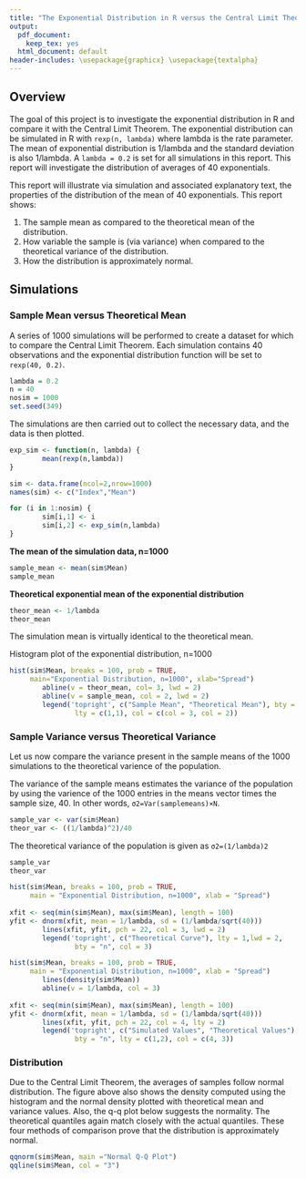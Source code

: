 ```yaml
---
title: "The Exponential Distribution in R versus the Central Limit Theorem"
output:
  pdf_document:
    keep_tex: yes
  html_document: default
header-includes: \usepackage{graphicx} \usepackage{textalpha}
---
```


## Overview

The goal of this project is to investigate the exponential distribution in R 
and compare it with the Central Limit Theorem. The exponential distribution can 
be simulated in R with `rexp(n, lambda)` where lambda is the rate parameter. 
The mean of exponential distribution is 1/lambda and the standard deviation is 
also 1/lambda. A `lambda = 0.2` is set for all simulations in this report. This
report will investigate the distribution of averages of 40 exponentials.

This report will illustrate via simulation and associated explanatory text, the properties of the distribution of the mean of 40 exponentials. This report 
shows:

1. The sample mean as compared to the theoretical mean of the distribution.
2. How variable the sample is (via variance) when compared to the theoretical 
variance of the distribution.
3. How the distribution is approximately normal.

## Simulations

### Sample Mean versus Theoretical Mean

A series of 1000 simulations will be performed to create a dataset for which to
compare the Central Limit Theorem. Each simulation contains 40 observations and
the exponential distribution function will be set to `rexp(40, 0.2)`.

```r
lambda = 0.2
n = 40 
nosim = 1000
set.seed(349)
```

The simulations are then carried out to collect the necessary data, and the 
data is then plotted.
```r
exp_sim <- function(n, lambda) {
        mean(rexp(n,lambda))
}

sim <- data.frame(ncol=2,nrow=1000)
names(sim) <- c("Index","Mean")

for (i in 1:nosim) {
        sim[i,1] <- i
        sim[i,2] <- exp_sim(n,lambda)
}
```

<b>The mean of the simulation data, n=1000</b>
```r
sample_mean <- mean(sim$Mean)
sample_mean
```

<b>Theoretical exponential mean of the exponential distribution</b>
```r
theor_mean <- 1/lambda
theor_mean
```

The simulation mean is virtually identical to the theoretical mean.
<br>

Histogram plot of the exponential distribution, n=1000
```r
hist(sim$Mean, breaks = 100, prob = TRUE, 
     main="Exponential Distribution, n=1000", xlab="Spread")
        abline(v = theor_mean, col= 3, lwd = 2)
        abline(v = sample_mean, col = 2, lwd = 2)
        legend('topright', c("Sample Mean", "Theoretical Mean"), bty = "n",       
                lty = c(1,1), col = c(col = 3, col = 2))
```

### Sample Variance versus Theoretical Variance

Let us now compare the variance present in the sample means of the 1000 
simulations to the theoretical varience of the population.

The variance of the sample means estimates the variance of the population by 
using the varience of the 1000 entries in the means vector times the sample 
size, 40. In other words, `σ2=Var(samplemeans)×N`.

```r
sample_var <- var(sim$Mean)
theor_var <- ((1/lambda)^2)/40
```

The theoretical variance of the population is given as `σ2=(1/lambda)2`

```r
sample_var
theor_var
```

```r
hist(sim$Mean, breaks = 100, prob = TRUE, 
     main = "Exponential Distribution, n=1000", xlab = "Spread")
        
xfit <- seq(min(sim$Mean), max(sim$Mean), length = 100)
yfit <- dnorm(xfit, mean = 1/lambda, sd = (1/lambda/sqrt(40)))
        lines(xfit, yfit, pch = 22, col = 3, lwd = 2)
        legend('topright', c("Theoretical Curve"), lty = 1,lwd = 2, 
                bty = "n", col = 3)
```


```r
hist(sim$Mean, breaks = 100, prob = TRUE, 
     main = "Exponential Distribution, n=1000", xlab = "Spread")
        lines(density(sim$Mean))
        abline(v = 1/lambda, col = 3)
        
xfit <- seq(min(sim$Mean), max(sim$Mean), length = 100)
yfit <- dnorm(xfit, mean = 1/lambda, sd = (1/lambda/sqrt(40))) 
        lines(xfit, yfit, pch = 22, col = 4, lty = 2)
        legend('topright', c("Simulated Values", "Theoretical Values"), 
                bty = "n", lty = c(1,2), col = c(4, 3))
```

### Distribution

Due to the Central Limit Theorem, the averages of samples follow normal 
distribution. The figure above also shows the density computed using the 
histogram and the normal density plotted with theoretical mean and variance 
values. Also, the q-q plot below suggests the normality. The theoretical 
quantiles again match closely with the actual quantiles. These four methods of comparison prove that the distribution is approximately normal.

```r
qqnorm(sim$Mean, main ="Normal Q-Q Plot")
qqline(sim$Mean, col = "3")
```